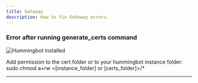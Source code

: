 ```yaml
---
title: Gateway
description: How to fix Gateway errors.
---
```


### Error after running generate_certs command

![Hummingbot installed](/img/running-logs.png)

Add permission to the cert folder or to your hummingbot instance folder: sudo chmod a+rw <[instance_folder] or [certs_folder]>/\*

---
